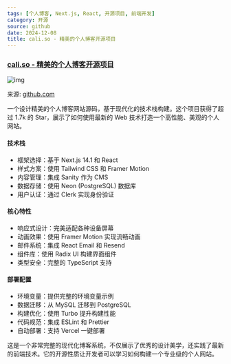 ```yaml
---
tags: [个人博客, Next.js, React, 开源项目, 前端开发]
category: 开源
source: github
date: 2024-12-08
title: cali.so - 精美的个人博客开源项目
---
```


### [cali.so - 精美的个人博客开源项目](https://github.com/CaliCastle/cali.so)

![img](https://img.mengpeng.tech/i/2024/12/07/6754611da037b.webp)

来源: [github.com](https://github.com/CaliCastle/cali.so)

一个设计精美的个人博客网站源码，基于现代化的技术栈构建。这个项目获得了超过 1.7k 的 Star，展示了如何使用最新的 Web 技术打造一个高性能、美观的个人网站。

#### 技术栈
- 框架选择：基于 Next.js 14.1 和 React
- 样式方案：使用 Tailwind CSS 和 Framer Motion
- 内容管理：集成 Sanity 作为 CMS
- 数据存储：使用 Neon (PostgreSQL) 数据库
- 用户认证：通过 Clerk 实现身份验证

#### 核心特性
- 响应式设计：完美适配各种设备屏幕
- 动画效果：使用 Framer Motion 实现流畅动画
- 邮件系统：集成 React Email 和 Resend
- 组件库：使用 Radix UI 构建界面组件
- 类型安全：完整的 TypeScript 支持

#### 部署配置
- 环境变量：提供完整的环境变量示例
- 数据迁移：从 MySQL 迁移到 PostgreSQL
- 构建优化：使用 Turbo 提升构建性能
- 代码规范：集成 ESLint 和 Prettier
- 自动部署：支持 Vercel 一键部署

这是一个非常完整的现代化博客系统，不仅展示了优秀的设计美学，还实践了最新的前端技术。它的开源性质让开发者可以学习如何构建一个专业级的个人网站。 
